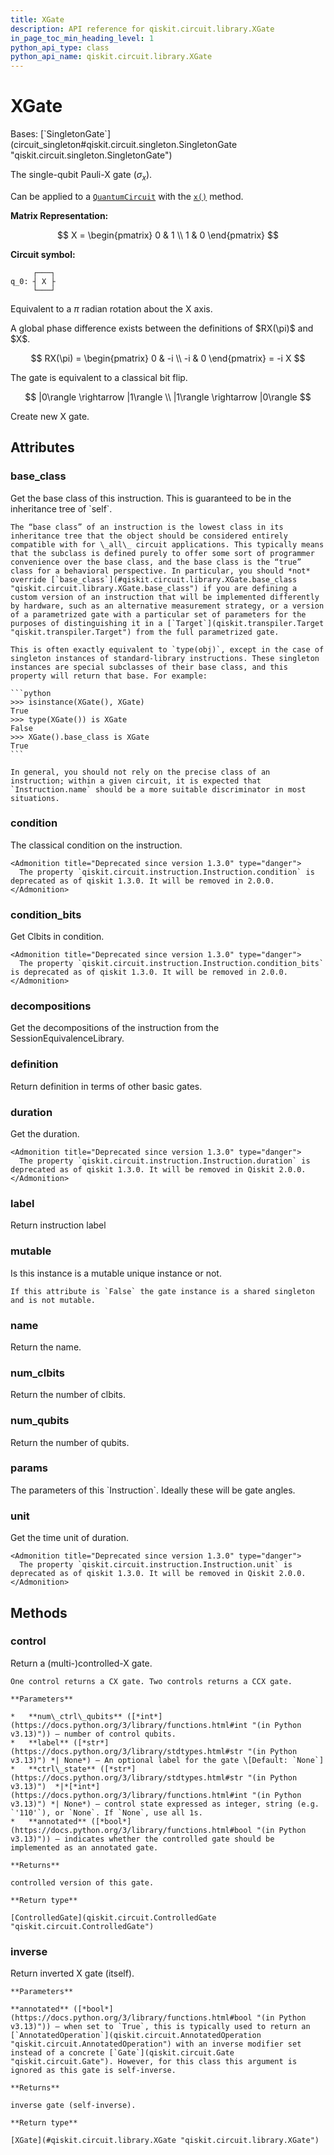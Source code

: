 ```yaml
---
title: XGate
description: API reference for qiskit.circuit.library.XGate
in_page_toc_min_heading_level: 1
python_api_type: class
python_api_name: qiskit.circuit.library.XGate
---
```


# XGate

<Class id="qiskit.circuit.library.XGate" isDedicatedPage={true} github="https://github.com/Qiskit/qiskit/tree/main/qiskit/circuit/library/standard_gates/x.py#L29-L153" signature="qiskit.circuit.library.XGate(*args, _force_mutable=False, **kwargs)" modifiers="class">
  Bases: [`SingletonGate`](circuit_singleton#qiskit.circuit.singleton.SingletonGate "qiskit.circuit.singleton.SingletonGate")

  The single-qubit Pauli-X gate ($\sigma_x$).

  Can be applied to a [`QuantumCircuit`](qiskit.circuit.QuantumCircuit "qiskit.circuit.QuantumCircuit") with the [`x()`](qiskit.circuit.QuantumCircuit#x "qiskit.circuit.QuantumCircuit.x") method.

  **Matrix Representation:**

$$
X = \begin{pmatrix}
0 & 1 \\
1 & 0
\end{pmatrix}
$$

  **Circuit symbol:**

  ```text
       ┌───┐
  q_0: ┤ X ├
       └───┘
  ```

  Equivalent to a $\pi$ radian rotation about the X axis.

  <Admonition title="Note" type="note">
    A global phase difference exists between the definitions of $RX(\pi)$ and $X$.

$$
RX(\pi) = \begin{pmatrix}
0 & -i \\
-i & 0
\end{pmatrix}
= -i X
$$
  </Admonition>

  The gate is equivalent to a classical bit flip.

$$
|0\rangle \rightarrow |1\rangle \\
|1\rangle \rightarrow |0\rangle
$$

  Create new X gate.

  ## Attributes

  ### base\_class

  <Attribute id="qiskit.circuit.library.XGate.base_class">
    Get the base class of this instruction. This is guaranteed to be in the inheritance tree of `self`.

    The “base class” of an instruction is the lowest class in its inheritance tree that the object should be considered entirely compatible with for \_all\_ circuit applications. This typically means that the subclass is defined purely to offer some sort of programmer convenience over the base class, and the base class is the “true” class for a behavioral perspective. In particular, you should *not* override [`base_class`](#qiskit.circuit.library.XGate.base_class "qiskit.circuit.library.XGate.base_class") if you are defining a custom version of an instruction that will be implemented differently by hardware, such as an alternative measurement strategy, or a version of a parametrized gate with a particular set of parameters for the purposes of distinguishing it in a [`Target`](qiskit.transpiler.Target "qiskit.transpiler.Target") from the full parametrized gate.

    This is often exactly equivalent to `type(obj)`, except in the case of singleton instances of standard-library instructions. These singleton instances are special subclasses of their base class, and this property will return that base. For example:

    ```python
    >>> isinstance(XGate(), XGate)
    True
    >>> type(XGate()) is XGate
    False
    >>> XGate().base_class is XGate
    True
    ```

    In general, you should not rely on the precise class of an instruction; within a given circuit, it is expected that `Instruction.name` should be a more suitable discriminator in most situations.
  </Attribute>

  ### condition

  <Attribute id="qiskit.circuit.library.XGate.condition">
    The classical condition on the instruction.

    <Admonition title="Deprecated since version 1.3.0" type="danger">
      The property `qiskit.circuit.instruction.Instruction.condition` is deprecated as of qiskit 1.3.0. It will be removed in 2.0.0.
    </Admonition>
  </Attribute>

  ### condition\_bits

  <Attribute id="qiskit.circuit.library.XGate.condition_bits">
    Get Clbits in condition.

    <Admonition title="Deprecated since version 1.3.0" type="danger">
      The property `qiskit.circuit.instruction.Instruction.condition_bits` is deprecated as of qiskit 1.3.0. It will be removed in 2.0.0.
    </Admonition>
  </Attribute>

  ### decompositions

  <Attribute id="qiskit.circuit.library.XGate.decompositions">
    Get the decompositions of the instruction from the SessionEquivalenceLibrary.
  </Attribute>

  ### definition

  <Attribute id="qiskit.circuit.library.XGate.definition">
    Return definition in terms of other basic gates.
  </Attribute>

  ### duration

  <Attribute id="qiskit.circuit.library.XGate.duration">
    Get the duration.

    <Admonition title="Deprecated since version 1.3.0" type="danger">
      The property `qiskit.circuit.instruction.Instruction.duration` is deprecated as of qiskit 1.3.0. It will be removed in Qiskit 2.0.0.
    </Admonition>
  </Attribute>

  ### label

  <Attribute id="qiskit.circuit.library.XGate.label">
    Return instruction label
  </Attribute>

  ### mutable

  <Attribute id="qiskit.circuit.library.XGate.mutable">
    Is this instance is a mutable unique instance or not.

    If this attribute is `False` the gate instance is a shared singleton and is not mutable.
  </Attribute>

  ### name

  <Attribute id="qiskit.circuit.library.XGate.name">
    Return the name.
  </Attribute>

  ### num\_clbits

  <Attribute id="qiskit.circuit.library.XGate.num_clbits">
    Return the number of clbits.
  </Attribute>

  ### num\_qubits

  <Attribute id="qiskit.circuit.library.XGate.num_qubits">
    Return the number of qubits.
  </Attribute>

  ### params

  <Attribute id="qiskit.circuit.library.XGate.params">
    The parameters of this `Instruction`. Ideally these will be gate angles.
  </Attribute>

  ### unit

  <Attribute id="qiskit.circuit.library.XGate.unit">
    Get the time unit of duration.

    <Admonition title="Deprecated since version 1.3.0" type="danger">
      The property `qiskit.circuit.instruction.Instruction.unit` is deprecated as of qiskit 1.3.0. It will be removed in Qiskit 2.0.0.
    </Admonition>
  </Attribute>

  ## Methods

  ### control

  <Function id="qiskit.circuit.library.XGate.control" github="https://github.com/Qiskit/qiskit/tree/main/qiskit/circuit/library/standard_gates/x.py#L100-L136" signature="control(num_ctrl_qubits=1, label=None, ctrl_state=None, annotated=False)">
    Return a (multi-)controlled-X gate.

    One control returns a CX gate. Two controls returns a CCX gate.

    **Parameters**

    *   **num\_ctrl\_qubits** ([*int*](https://docs.python.org/3/library/functions.html#int "(in Python v3.13)")) – number of control qubits.
    *   **label** ([*str*](https://docs.python.org/3/library/stdtypes.html#str "(in Python v3.13)") *| None*) – An optional label for the gate \[Default: `None`]
    *   **ctrl\_state** ([*str*](https://docs.python.org/3/library/stdtypes.html#str "(in Python v3.13)")  *|*[*int*](https://docs.python.org/3/library/functions.html#int "(in Python v3.13)") *| None*) – control state expressed as integer, string (e.g. `'110'`), or `None`. If `None`, use all 1s.
    *   **annotated** ([*bool*](https://docs.python.org/3/library/functions.html#bool "(in Python v3.13)")) – indicates whether the controlled gate should be implemented as an annotated gate.

    **Returns**

    controlled version of this gate.

    **Return type**

    [ControlledGate](qiskit.circuit.ControlledGate "qiskit.circuit.ControlledGate")
  </Function>

  ### inverse

  <Function id="qiskit.circuit.library.XGate.inverse" github="https://github.com/Qiskit/qiskit/tree/main/qiskit/circuit/library/standard_gates/x.py#L138-L150" signature="inverse(annotated=False)">
    Return inverted X gate (itself).

    **Parameters**

    **annotated** ([*bool*](https://docs.python.org/3/library/functions.html#bool "(in Python v3.13)")) – when set to `True`, this is typically used to return an [`AnnotatedOperation`](qiskit.circuit.AnnotatedOperation "qiskit.circuit.AnnotatedOperation") with an inverse modifier set instead of a concrete [`Gate`](qiskit.circuit.Gate "qiskit.circuit.Gate"). However, for this class this argument is ignored as this gate is self-inverse.

    **Returns**

    inverse gate (self-inverse).

    **Return type**

    [XGate](#qiskit.circuit.library.XGate "qiskit.circuit.library.XGate")
  </Function>
</Class>

